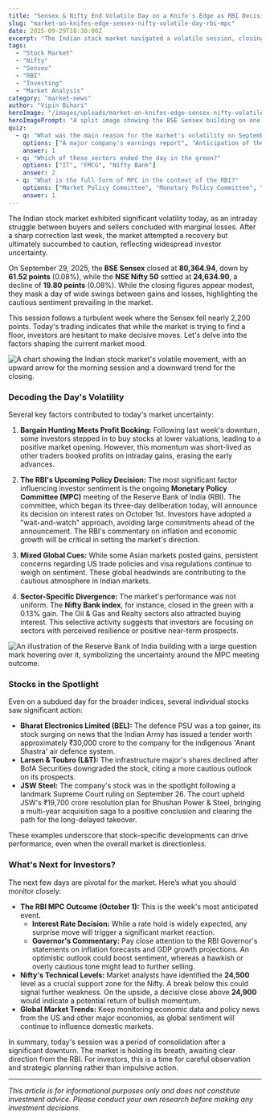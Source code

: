 ```yaml
---
title: "Sensex & Nifty End Volatile Day on a Knife's Edge as RBI Decision Looms"
slug: "market-on-knifes-edge-sensex-nifty-volatile-day-rbi-mpc"
date: 2025-09-29T18:30:00Z
excerpt: "The Indian stock market navigated a volatile session, closing with minor losses after a week of heavy selling. We break down the key drivers and what investors should watch as the RBI's policy announcement approaches."
tags:
  - "Stock Market"
  - "Nifty"
  - "Sensex"
  - "RBI"
  - "Investing"
  - "Market Analysis"
category: "market-news"
author: "Vipin Bihari"
heroImage: "/images/uploads/market-on-knifes-edge-sensex-nifty-volatile-day-rbi-mpc/hero-image.jpg"
heroImagePrompt: "A split image showing the BSE Sensex building on one side and the Reserve Bank of India building on the other, symbolizing the market's focus on the upcoming monetary policy."
quiz:
  - q: "What was the main reason for the market's volatility on September 29th?"
    options: ["A major company's earnings report", "Anticipation of the RBI's policy announcement", "A global market crash"]
    answer: 1
  - q: "Which of these sectors ended the day in the green?"
    options: ["IT", "FMCG", "Nifty Bank"]
    answer: 2
  - q: "What is the full form of MPC in the context of the RBI?"
    options: ["Market Policy Committee", "Monetary Policy Committee", "Maximum Price Control"]
    answer: 1
---
```


The Indian stock market exhibited significant volatility today, as an intraday struggle between buyers and sellers concluded with marginal losses. After a sharp correction last week, the market attempted a recovery but ultimately succumbed to caution, reflecting widespread investor uncertainty.

On September 29, 2025, the **BSE Sensex** closed at **80,364.94**, down by **61.52 points** (0.08%), while the **NSE Nifty 50** settled at **24,634.90**, a decline of **19.80 points** (0.08%). While the closing figures appear modest, they mask a day of wide swings between gains and losses, highlighting the cautious sentiment prevailing in the market.

This session follows a turbulent week where the Sensex fell nearly 2,200 points. Today's trading indicates that while the market is trying to find a floor, investors are hesitant to make decisive moves. Let's delve into the factors shaping the current market mood.

![A chart showing the Indian stock market's volatile movement, with an upward arrow for the morning session and a downward trend for the closing.](/images/uploads/market-on-knifes-edge-sensex-nifty-volatile-day-rbi-mpc/market-volatility.png)

### Decoding the Day's Volatility

Several key factors contributed to today's market uncertainty:

1.  **Bargain Hunting Meets Profit Booking:** Following last week's downturn, some investors stepped in to buy stocks at lower valuations, leading to a positive market opening. However, this momentum was short-lived as other traders booked profits on intraday gains, erasing the early advances.

2.  **The RBI's Upcoming Policy Decision:** The most significant factor influencing investor sentiment is the ongoing **Monetary Policy Committee (MPC)** meeting of the Reserve Bank of India (RBI). The committee, which began its three-day deliberation today, will announce its decision on interest rates on October 1st. Investors have adopted a "wait-and-watch" approach, avoiding large commitments ahead of the announcement. The RBI's commentary on inflation and economic growth will be critical in setting the market's direction.

3.  **Mixed Global Cues:** While some Asian markets posted gains, persistent concerns regarding US trade policies and visa regulations continue to weigh on sentiment. These global headwinds are contributing to the cautious atmosphere in Indian markets.

4.  **Sector-Specific Divergence:** The market's performance was not uniform. The **Nifty Bank index**, for instance, closed in the green with a 0.13% gain. The Oil & Gas and Realty sectors also attracted buying interest. This selective activity suggests that investors are focusing on sectors with perceived resilience or positive near-term prospects.

![An illustration of the Reserve Bank of India building with a large question mark hovering over it, symbolizing the uncertainty around the MPC meeting outcome.](/images/uploads/market-on-knifes-edge-sensex-nifty-volatile-day-rbi-mpc/rbi-mpc-meeting.png)

### Stocks in the Spotlight

Even on a subdued day for the broader indices, several individual stocks saw significant action:

*   **Bharat Electronics Limited (BEL):** The defence PSU was a top gainer, its stock surging on news that the Indian Army has issued a tender worth approximately ₹30,000 crore to the company for the indigenous 'Anant Shastra' air defence system.
*   **Larsen & Toubro (L&T):** The infrastructure major's shares declined after BofA Securities downgraded the stock, citing a more cautious outlook on its prospects.
*   **JSW Steel:** The company's stock was in the spotlight following a landmark Supreme Court ruling on September 26. The court upheld JSW's ₹19,700 crore resolution plan for Bhushan Power & Steel, bringing a multi-year acquisition saga to a positive conclusion and clearing the path for the long-delayed takeover.

These examples underscore that stock-specific developments can drive performance, even when the overall market is directionless.

### What's Next for Investors?

The next few days are pivotal for the market. Here’s what you should monitor closely:

*   **The RBI MPC Outcome (October 1):** This is the week's most anticipated event.
    *   **Interest Rate Decision:** While a rate hold is widely expected, any surprise move will trigger a significant market reaction.
    *   **Governor's Commentary:** Pay close attention to the RBI Governor's statements on inflation forecasts and GDP growth projections. An optimistic outlook could boost sentiment, whereas a hawkish or overly cautious tone might lead to further selling.
*   **Nifty's Technical Levels:** Market analysts have identified the **24,500** level as a crucial support zone for the Nifty. A break below this could signal further weakness. On the upside, a decisive close above **24,900** would indicate a potential return of bullish momentum.
*   **Global Market Trends:** Keep monitoring economic data and policy news from the US and other major economies, as global sentiment will continue to influence domestic markets.

In summary, today's session was a period of consolidation after a significant downturn. The market is holding its breath, awaiting clear direction from the RBI. For investors, this is a time for careful observation and strategic planning rather than impulsive action.

---
*This article is for informational purposes only and does not constitute investment advice. Please conduct your own research before making any investment decisions.*